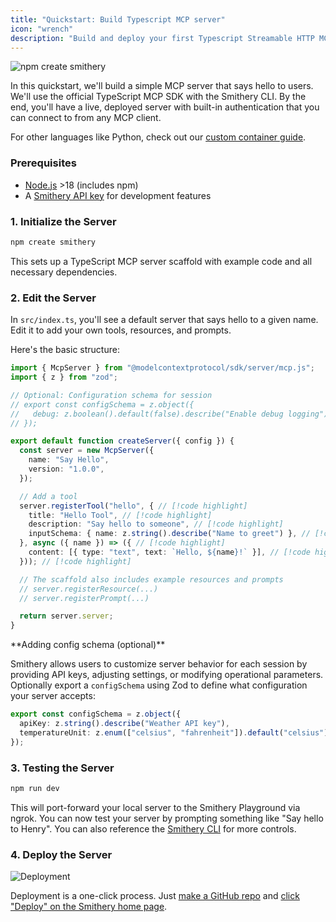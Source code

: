 ```yaml
---
title: "Quickstart: Build Typescript MCP server"
icon: "wrench"
description: "Build and deploy your first Typescript Streamable HTTP MCP server in 10 minutes"
---
```


![npm create smithery](../images/npm-create-smithery.png)

In this quickstart, we'll build a simple MCP server that says hello to users. We'll use the official TypeScript MCP SDK with the Smithery CLI. By the end, you'll have a live, deployed server with built-in authentication that you can connect to from any MCP client. 

For other languages like Python, check out our [custom container guide](/cookbooks/python_custom_container).

### Prerequisites

- [Node.js](https://nodejs.org/) >18 (includes npm)
- A [Smithery API key](https://smithery.ai) for development features

### 1. Initialize the Server

```bash
npm create smithery
```

This sets up a TypeScript MCP server scaffold with example code and all necessary dependencies.

### 2. Edit the Server

In `src/index.ts`, you'll see a default server that says hello to a given name. Edit it to add your own tools, resources, and prompts.

Here's the basic structure:

```typescript
import { McpServer } from "@modelcontextprotocol/sdk/server/mcp.js";
import { z } from "zod";

// Optional: Configuration schema for session
// export const configSchema = z.object({
//   debug: z.boolean().default(false).describe("Enable debug logging"),
// });

export default function createServer({ config }) {
  const server = new McpServer({
    name: "Say Hello",
    version: "1.0.0",
  });

  // Add a tool
  server.registerTool("hello", { // [!code highlight]
    title: "Hello Tool", // [!code highlight]
    description: "Say hello to someone", // [!code highlight]
    inputSchema: { name: z.string().describe("Name to greet") }, // [!code highlight]
  }, async ({ name }) => ({ // [!code highlight]
    content: [{ type: "text", text: `Hello, ${name}!` }], // [!code highlight]
  })); // [!code highlight]

  // The scaffold also includes example resources and prompts
  // server.registerResource(...) 
  // server.registerPrompt(...)

  return server.server;
}
```

<Tip>
**Adding config schema (optional)**

Smithery allows users to customize server behavior for each session by providing API keys, adjusting settings, or modifying operational parameters. Optionally export a `configSchema` using Zod to define what configuration your server accepts:

```typescript
export const configSchema = z.object({
  apiKey: z.string().describe("Weather API key"),
  temperatureUnit: z.enum(["celsius", "fahrenheit"]).default("celsius").describe("Temperature unit preference"),
});
```
</Tip>

### 3. Testing the Server

```bash
npm run dev
```

This will port-forward your local server to the Smithery Playground via ngrok. You can now test your server by prompting something like "Say hello to Henry". You can also reference the [Smithery CLI](https://github.com/smithery-ai/cli) for more controls.

### 4. Deploy the Server

<img
  src="../images/deploy-2.png"
  alt="Deployment"
/>

Deployment is a one-click process. Just [make a GitHub repo](https://github.com/new) and [click "Deploy" on the Smithery home page](https://smithery.ai/new).


